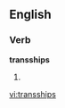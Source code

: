 ==English==

===Verb===
'''transships'''

# {{third-person singular of|[[transship]]}}

[[vi:transships]]